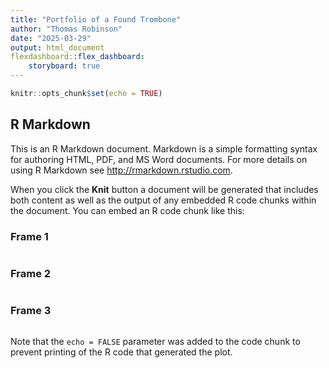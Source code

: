 ```yaml
---
title: "Portfolio of a Found Trombone"
author: "Thomas Robinson"
date: "2025-03-29"
output: html_document
flexdashboard::flex_dashboard:
    storyboard: true
---
```


```r
knitr::opts_chunk$set(echo = TRUE)
```

## R Markdown

This is an R Markdown document. Markdown is a simple formatting syntax for authoring HTML, PDF, and MS Word documents. For more details on using R Markdown see <http://rmarkdown.rstudio.com>.

When you click the **Knit** button a document will be generated that includes both content as well as the output of any embedded R code chunks within the document. You can embed an R code chunk like this:

### Frame 1

```r
```

### Frame 2

```r
```

### Frame 3

```r
```

Note that the `echo = FALSE` parameter was added to the code chunk to prevent printing of the R code that generated the plot.
